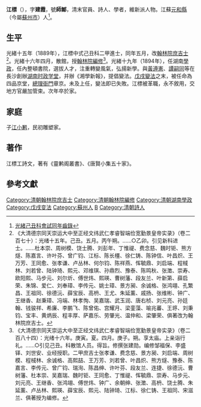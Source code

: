 {{明清人物信息框
| 姓名 = 江標
| 原名 =
| 圖片名稱= Jiang Biao.jpg
| 圖片大小 = 220px
| 圖片說明 = 
| 最高職務 = 湖南學政
| 國家 = 大清
| 爵位 =
| 籍貫 = [[江蘇|江蘇]][[蘇州府|蘇州府]][[元和縣|元和縣]]
| 族裔 = 漢族
| 旗籍 = 
| 字號 = 字建霞，號師鄦
| 室名 = 
| 諡號 = 
| 出生日期 = [[咸豐_(年號)|咸豐]]年（1860年）
| 出生地點 = [[江蘇|江蘇]][[元和縣|元和縣]]
| 逝世日期 = [[光緒|光緒]]二十五年（1899年）
| 逝世地點 = [[江蘇|江蘇]][[元和縣|元和縣]]
| 墓葬 =
| 配偶 =
| 親屬 = 
| 出身 = 
*光緒十五年己丑科進士出身
| 經歷 = 
| 著作 =
}}

'''江標'''（{{bd|1860年||1899年|catIdx=J江}}），字'''建霞'''，號'''師鄦'''，清末官員、詩人、學者，維新派人物。江蘇[[元和縣|元和縣]]（今屬[[蘇州市|蘇州市]]）人<ref>[http://books.google.com/books?id=s38sAAAAYAAJ&pg=PA610#v=onepage&q&f=false 光緒己丑科會試同年齒錄]</ref>。

==生平==
光緒十五年（1889年），江標中式己丑科二甲進士，同年五月，改[[翰林院|翰林院]][[庶吉士|庶吉士]]<ref>《大清德宗同天崇运大中至正经文纬武仁孝睿智端俭宽勤景皇帝实录》（卷二百七十）：光绪十五年。己丑。五月。丙午朔。……○乙卯。引见新科进士。……杜本崇、周树模、饶士腾、刘彭年、丁惟禔、费念慈、魏时钜、熊方燧、陈嘉言、许叶芬、曾广钧、江标、陈长橿、徐仁铸、陈钟信、叶昌炽、王万芳、王同愈、张孝谦、卢丛林、何尔钧、陈祥燕、恽毓鼎、刘启端、程棫林、刘若曾、陆钟琦、熙元、邓维琪、孙鼎烈、豫泰、陈鸣秋、张澂、崇寿、欧阳熙、马步元、刘尔炘、傅世炜、熙瑛、曹树藩、段友兰、叶新第、薛启荣、朱锦、爱仁、刘奉璋、李传元、姚士璋、景方昶、余诚格、张鸿翊、孔繁昌、王祖同、徐德沅、薛宝辰、高枬、王尤、朱延薰、戚扬、张维彬、钟广、王继香、赵秉璋、冯端、林孝恂、吴嘉瑞、武玉润、唐右桢、刘元亮、孙廷翰、钱骏祥、希廉、李鹏飞、陈曾佑、宫耀月、梁銮藻、喻兆蕃、王垿、刘秉钧、宝丰、黄炳辰、程丰厚、萨嘉乐、劳肇光、温仲和、梁肇荣、俱著改为翰林院庶吉士。</ref>。光緒十六年四月，散館，授[[翰林院|翰林院]][[編修|編修]]<ref>《大清德宗同天崇运大中至正经文纬武仁孝睿智端俭宽勤景皇帝实录》（卷二百八十四）：光绪十六年。庚寅。夏。四月。庚子。朔。享太庙。上亲诣行礼。……○引见己丑。科散馆人员。得旨。修撰张建勋。编修邹福保、李盛铎、刘世安、业经授职。二甲庶吉士张孝谦、费念慈、景方昶、刘启端、周树模、程棫林、余诚格、高熙喆、王万芳、刘若曾、叶昌炽、熊方燧、豫泰、陈嘉言、李传元、曾广钧、瑞洵、陈昌绅、许叶芬、段友兰、连捷、徐德沅、曹树藩、杜本崇、吴嘉瑞、魏时钜、王同愈、丁惟禔、恽毓鼎、崇寿、马步元、刘元亮、王继香、张鸿翊、傅世炜、钟广、余朝绅、张澂、高枬、饶士腾、朱延薰、卢丛林、熙瑛、薛宝辰、熙元、陆钟琦、江标、徐仁铸、王祖同、宋滋兰、俱著授为编修。</ref>。光緒十九年（1894年），任湖南[[學政|學政]]，任內整頓書院，選拔人才，注重轉變風氣，弘揚新學。與[[黃遵憲|黃遵憲]]、[[譚嗣同|譚嗣同]]等在長沙創辦[[湖南时政学堂|湖南时政学堂]]，并辦《湘學新報》，提倡變法。[[戊戌變法|戊戌變法]]之末，被任命為四品京堂，[[總理衙門|總理衙門]]章京。未及上任，變法即已失敗。江標被革職，永不敘用，交地方官嚴加管束。次年卒於家。

==家庭==
子[[江小鹣|江小鹣]]，民初雕塑家。

==著作==
江標工詩文，著有《靈鹣阁叢書》、《唐賢小集五十家》。

==參考文獻==
{{reflist|2}}

{{光緒十五年己丑科殿試金榜}}
{{DEFAULTSORT:Jiang江}}
[[Category:清朝翰林院庶吉士|Category:清朝翰林院庶吉士]]
[[Category:清朝翰林院編修|Category:清朝翰林院編修]]
[[Category:清朝湖南學政|Category:清朝湖南學政]]
[[Category:戊戌变法|Category:戊戌变法]]
[[Category:蘇州人|Category:蘇州人]]
[[Category:江姓|B]]
[[Category:清朝詩人|Category:清朝詩人]]